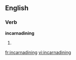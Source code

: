 ==English==

===Verb===
'''incarnadining'''

# {{present participle of|[[incarnadine]]}}

[[fr:incarnadining]]
[[vi:incarnadining]]